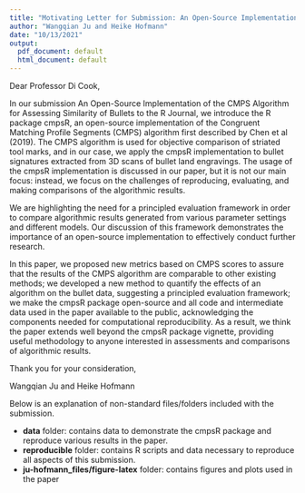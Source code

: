 ```yaml
---
title: "Motivating Letter for Submission: An Open-Source Implementation of the CMPS Algorithm for Assessing Similarity of Bullets"
author: "Wangqian Ju and Heike Hofmann"
date: "10/13/2021"
output:
  pdf_document: default
  html_document: default
---
```


Dear Professor Di Cook,

In our submission An Open-Source Implementation of the CMPS Algorithm for Assessing Similarity of Bullets to the R Journal, we introduce the R package cmpsR, an open-source implementation of the Congruent Matching Profile Segments (CMPS) algorithm first described by Chen et al (2019). The CMPS algorithm is used for objective comparison of striated tool marks, and in our case, we apply the cmpsR implementation to bullet signatures extracted from 3D scans of bullet land engravings. The usage of the cmpsR implementation is discussed in our paper, but it is not our main focus: instead, we focus on the challenges of reproducing, evaluating, and making comparisons of the algorithmic results.

We are highlighting the need for a principled evaluation framework in order to compare algorithmic results generated from various parameter settings and different models. Our discussion of this framework demonstrates the importance of an open-source implementation to effectively conduct further research. 

In this paper, we proposed new metrics based on CMPS scores to assure that the results of the CMPS algorithm are comparable to other existing methods; we developed a new method to quantify the effects of an algorithm on the bullet data, suggesting a principled evaluation framework; we make the cmpsR package open-source and all code and intermediate data used in the paper available to the public, acknowledging the components needed for computational reproducibility. As a result, we think the paper extends well beyond the cmpsR package vignette, providing useful methodology to anyone interested in assessments and comparisons of algorithmic results.

Thank you for your consideration,

Wangqian Ju and Heike Hofmann

Below is an explanation of non-standard files/folders included with the submission.

+   **data** folder: contains data to demonstrate the cmpsR package and reproduce various results in the paper. 
+   **reproducible** folder: contains R scripts and data necessary to reproduce all aspects of this submission.
+   **ju-hofmann_files/figure-latex** folder: contains figures and plots used in the paper


